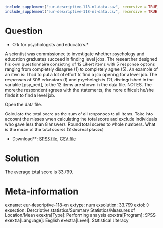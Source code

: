 ```r
include_supplement("eur-descriptive-118-nl-data.sav", recursive = TRUE)
include_supplement("eur-descriptive-118-nl-data.csv", recursive = TRUE)
```


Question
========
* Ork for psychologists and educators.*

A scientist was commissioned to investigate whether psychology and education graduates succeed in finding level jobs. The researcher designed his own questionnaire consisting of 12 Likert items with 5 response options ranging from completely disagree (1) to completely agree (5). An example of an item is: I had to put a lot of effort to find a job opening for a level job. The responses of 608 educators (1) and psychologists (2), distinguished in the variable [psy_ped], to the 12 items are shown in the data file. NOTES. The more the respondent agrees with the statements, the more difficult he/she finds it to find a level job.

Open the data file.

Calculate the total score as the sum of all responses to all items. Take into account the misses when calculating the total score and exclude individuals who gave less than 8 answers. Round total scores to whole numbers. What is the mean of the total score? (3 decimal places)

* Download**: [SPSS file](eur-descriptive-118-nl-data.sav), [CSV file](eur-descriptive-118-nl-data.csv)


Solution
========
The average total score is 33,799.

Meta-information
================
exname: eur-descriptive-118-en
extype: num
exsolution: 33.799
extol: 0
exsection: Descriptive statistics/Summary Statistics/Measures of Location/Mean
exextra[Type]: Performing analysis
exextra[Program]: SPSS
exextra[Language]: English
exextra[Level]: Statistical Literacy

